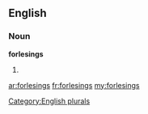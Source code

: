 ==English==

===Noun===
'''forlesings'''

# {{plural of|[[forlesing]]}}

[[Category:English plurals]]

[[ar:forlesings]]
[[fr:forlesings]]
[[my:forlesings]]